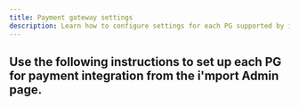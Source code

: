 ```yaml
---
title: Payment gateway settings
description: Learn how to configure settings for each PG supported by i'mport.
---
```



## Use the following instructions to set up each PG for payment integration from the i'mport Admin page.

<ContentRef slug="/en/nhn-kcp" />

<ContentRef slug="/en/nhn-kcp-1" />

<ContentRef slug="/en/nice-payments" />

<ContentRef slug="/en/undefined" />

<ContentRef slug="/en/kicc" />

<ContentRef slug="/en/undefined-1" />

<ContentRef slug="/en/daou" />

<ContentRef slug="/en/undefined-2" />

<ContentRef slug="/en/undefined-3" />

<ContentRef slug="/en/kg" />

<ContentRef slug="/en/undefined-4" />

<ContentRef slug="/en/undefined-5" />

<ContentRef slug="/en/undefined-6" />

<ContentRef slug="/en/undefined-7" />
